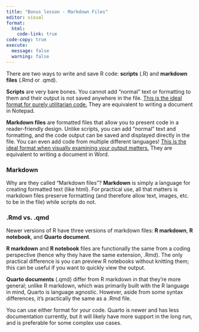 ```yaml
---
title: "Bonus lesson - Markdown Files"
editor: visual
format:
  html:
    code-link: true
code-copy: true
execute: 
  message: false
  warning: false
---
```


There are two ways to write and save R code: **scripts** (.R) and **markdown files** (.Rmd or .qmd).

**Scripts** are very bare bones. You cannot add "normal" text or formatting to them and their output is not saved anywhere in the file. [This is the ideal format for purely utilitarian code.]{.underline} They are equivalent to writing a document in Notepad.

**Markdown files** are formatted files that allow you to present code in a reader-friendly design. Unlike scripts, you can add "normal" text and formatting, and the code output can be saved and displayed directly in the file. You can even add code from multiple different languages! [This is the ideal format when visually examining your output matters.]{.underline} They are equivalent to writing a document in Word.

::: callout-note
### Markdown

Why are they called "Markdown files"? **Markdown** is simply a language for creating formatted text (like html). For practical use, all that matters is markdown files preserve formatting (and therefore allow text, images, etc. to be in the file) while scripts do not.
:::

::: callout-note
### .Rmd vs. .qmd

Newer versions of R have three versions of markdown files: **R markdown**, **R notebook**, and **Quarto document**.

**R markdown** and **R notebook** files are functionally the same from a coding perspective (hence why they have the same extension, .Rmd). The only practical difference is you can preview R notebooks without knitting them; this can be useful if you want to quickly view the output.

**Quarto documents** (.qmd) differ from R markdown in that they're more general; unlike R markdown, which was primarily built with the R language in mind, Quarto is language agnostic. However, aside from some syntax differences, it's practically the same as a .Rmd file.

You can use either format for your code. Quarto is newer and has less documentation currently, but it will likely have more support in the long run, and is preferable for some complex use cases.
:::
